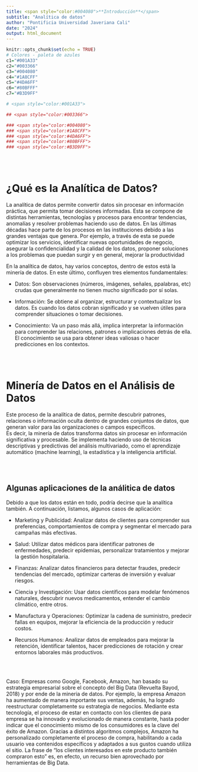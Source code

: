 ```yaml
---
title: <span style="color:#004080">**Introducción**</span>
subtitle: "Analítica de datos"
author: "Pontificia Universidad Javeriana Cali"
date: "2024"
output: html_document
---
```


```r
knitr::opts_chunk$set(echo = TRUE)
# Colores - paleta de azules
c1="#001A33"
c2="#003366"
c3="#004080"
c4="#1A8CFF"
c5="#4DA6FF"
c6="#80BFFF"
c7="#B3D9FF"

# <span style="color:#001A33"> 

## <span style="color:#003366">  

### <span style="color:#004080">
### <span style="color:#1A8CFF">
### <span style="color:#4DA6FF">
### <span style="color:#80BFFF">
### <span style="color:#B3D9FF">

```


<br/><br/>

# ¿Qué es la Analítica de Datos?

La analítica de datos permite convertir datos sin procesar en información práctica, que permita tomar decisiones informadas. Esta se compone de distintas herramientas, tecnologías y procesos para encontrar tendencias, anomalías y resolver problemas haciendo uso de datos. En las últimas décadas hace parte de los procesos en las instituciones debido a las grandes ventajas que genera.  Por ejemplo, a través de esta se puede optimizar los servicios, identificar nuevas oportunidades de negocio, asegurar la confidencialidad y la calidad de los datos, proponer soluciones a los problemas que puedan surgir y en general, mejorar la productividad

En la analítica de datos, hay varios conceptos, dentro de estos está la minería de datos. En este último, confluyen tres elementos fundamentales:

- Datos: Son observaciones (números, imágenes, señales, ppalabras, etc) crudas que generalmente no tienen mucho significado por sí solas. 

- Información: Se obtiene al organizar, estructurar y contextualizar los datos. Es cuando los datos cobran significado y se vuelven útiles para comprender situaciones o tomar decisiones.

- Conocimiento: Va un paso más allá, implica interpretar la información para comprender las relaciones, patrones o implicaciones detrás de ella. El conocimiento se usa para obtener ideas valiosas o hacer predicciones en los contextos.

<br/><br/>

# Minería de Datos en el Análisis de Datos

Este proceso de la analítica de datos, permite descubrir patrones, relaciones o información oculta dentro de grandes conjuntos de datos, que generan valor para las organizaciones o campos específicos.  
Es decir, la minería de datos transforma datos sin procesar en información significativa y procesable. 
Se implementa haciendo uso de técnicas descriptivas y predictivas del análisis multivariado, como el aprendizaje automático (machine learning), la estadística y la inteligencia artificial.

<br/><br/>

## Algunas aplicaciones de la análitica de datos

Debido a que los datos están en todo, podría decirse que la analítica también.  A continuación, listamos, algunos casos de aplicación: 


- Marketing y Publicidad: Analizar datos de clientes para comprender sus preferencias, comportamientos de compra y segmentar el mercado para campañas más efectivas.

- Salud: Utilizar datos médicos para identificar patrones de enfermedades, predecir epidemias, personalizar tratamientos y mejorar la gestión hospitalaria.

- Finanzas: Analizar datos financieros para detectar fraudes, predecir tendencias del mercado, optimizar carteras de inversión y evaluar riesgos.

- Ciencia y Investigación: Usar datos científicos para modelar fenómenos naturales, descubrir nuevos medicamentos, entender el cambio climático, entre otros.

- Manufactura y Operaciones: Optimizar la cadena de suministro, predecir fallas en equipos, mejorar la eficiencia de la producción y reducir costos.

- Recursos Humanos: Analizar datos de empleados para mejorar la retención, identificar talentos, hacer predicciones de rotación y crear entornos laborales más productivos.

<br/><br/>

Caso: Empresas como Google, Facebook, Amazon, han basado su estrategia empresarial sobre el concepto del Big Data (Revuelta Bayod, 2018) y por ende de la mineria de datos. 
Por ejemplo, la empresa Amazon ha aumentado de manera
importante sus ventas, además, ha logrado reestructurar completamente su estrategia de negocios.
Mediante esta tecnología, el proceso de estar en contacto con los clientes de para empresa se ha innovado y evolucionado de manera constante, hasta poder indicar que el conocimiento mismo de los consumidores es la clave del éxito de Amazon.
Gracias a distintos algoritmos complejos, Amazon ha personalizado completamente el proceso de compra, habilitando a cada usuario vea contenidos específicos y adaptados a sus gustos cuando utiliza el sitio. La frase de "los clientes interesados en este producto también compraron esto" es, en efecto, un recurso bien aprovechado por herramientas de Big Data.